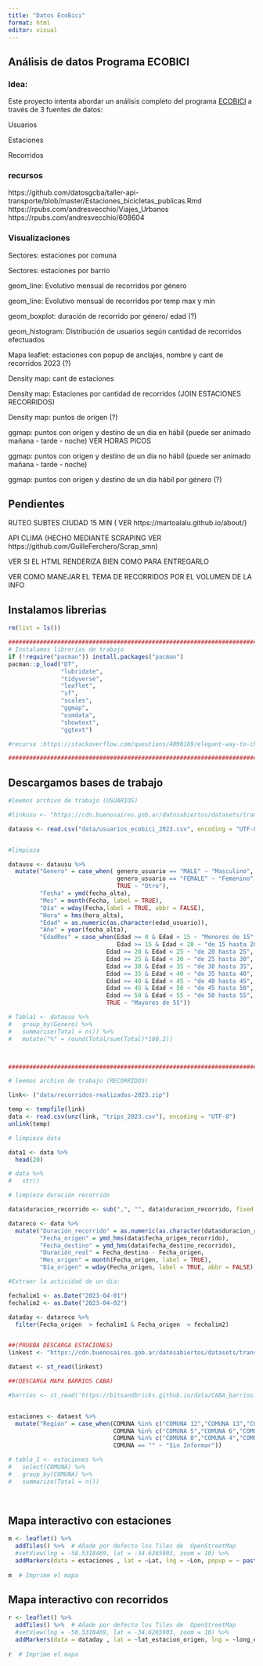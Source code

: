 ```yaml
---
title: "Datos EcoBici"
format: html
editor: visual
---
```


## Análisis de datos Programa ECOBICI

### Idea:

Este proyecto intenta abordar un análisis completo del programa [ECOBICI](https://data.buenosaires.gob.ar/dataset/bicicletas-publicas) a través de 3 fuentes de datos:

Usuarios

Estaciones

Recorridos


### recursos

https://github.com/datosgcba/taller-api-transporte/blob/master/Estaciones_bicicletas_publicas.Rmd
https://rpubs.com/andresvecchio/Viajes_Urbanos
https://rpubs.com/andresvecchio/608604

### Visualizaciones ###########################

Sectores: estaciones por comuna 

Sectores: estaciones por barrio

geom_line: Evolutivo mensual de recorridos por género

geom_line: Evolutivo mensual de recorridos por temp max y min

geom_boxplot: duración de recorrido por género/ edad (?)

geom_histogram: Distribución de usuarios según cantidad de recorridos efectuados

Mapa leaflet: estaciones con popup de anclajes, nombre y cant de recorridos 2023 (?)

Density map: cant de estaciones

Density map: Estaciones por cantidad de recorridos (JOIN ESTACIONES RECORRIDOS)

Density map: puntos de orígen (?)

ggmap: puntos con origen y destino de un dia en hábil (puede ser animado mañana - tarde - noche) VER HORAS PICOS

ggmap: puntos con origen y destino de un dia no hábil (puede ser animado mañana - tarde - noche)

ggmap: puntos con origen y destino de un dia hábil por género (?)


## Pendientes

RUTEO SUBTES CIUDAD 15 MIN ( VER https://martoalalu.github.io/about/)

API CLIMA (HECHO MEDIANTE SCRAPING VER https://github.com/GuilleFerchero/Scrap_smn)

VER SI EL HTML RENDERIZA BIEN COMO PARA ENTREGARLO

VER COMO MANEJAR EL TEMA DE RECORRIDOS POR EL VOLUMEN DE LA INFO






## Instalamos librerias

```r

rm(list = ls()) 

###################################################################################
# Instalamos librerías de trabajo
if (!require("pacman")) install.packages("pacman")
pacman::p_load("DT", 
               "lubridate",
               "tidyverse",
               "leaflet",
               "sf",
               "scales",
               "ggmap",
               "osmdata",
               "showtext",
               "ggtext")

#recurso :https://stackoverflow.com/questions/4090169/elegant-way-to-check-for-missing-packages-and-install-them

###################################################################################


```

## Descargamos bases de trabajo

```r

#leemos archivo de trabajo (USUARIOS)

#linkusu <- "https://cdn.buenosaires.gob.ar/datosabiertos/datasets/transporte-y-obras-publicas/bicicletas-publicas/usuarios_ecobici_2023.csv"

datausu <- read.csv("data/usuarios_ecobici_2023.csv", encoding = "UTF-8")


#limpieza

datausu <- datausu %>%
  mutate("Genero" = case_when( genero_usuario == "MALE" ~ "Masculino",
                               genero_usuario == "FEMALE" ~ "Femenino",
                               TRUE ~ "Otro"),
         "Fecha" = ymd(fecha_alta),
         "Mes" = month(Fecha, label = TRUE),
         "Día" = wday(Fecha,label = TRUE, abbr = FALSE),
         "Hora" = hms(hora_alta),
         "Edad" = as.numeric(as.character(edad_usuario)),
         "Año" = year(fecha_alta),
         "EdadRec" = case_when(Edad >= 0 & Edad < 15 ~ "Menores de 15",
                               Edad >= 15 & Edad < 20 ~ "de 15 hasta 20",
                            Edad >= 20 & Edad < 25 ~ "de 20 hasta 25",
                            Edad >= 25 & Edad < 30 ~ "de 25 hasta 30",
                            Edad >= 30 & Edad < 35 ~ "de 30 hasta 35",
                            Edad >= 35 & Edad < 40 ~ "de 35 hasta 40",
                            Edad >= 40 & Edad < 45 ~ "de 40 hasta 45",
                            Edad >= 45 & Edad < 50 ~ "de 45 hasta 50",
                            Edad >= 50 & Edad < 55 ~ "de 50 hasta 55",
                            TRUE ~ "Mayores de 55"))

# Tabla1 <- datausu %>%
#   group_by(Genero) %>%
#   summarise(Total = n()) %>%
#   mutate("%" = round(Total/sum(Total)*100,2))



###################################################################################


```

```r

# leemos archivo de trabajo (RECORRIDOS)

link<- ("data/recorridos-realizados-2023.zip")

temp <- tempfile(link)
data <- read.csv(unz(link, "trips_2023.csv"), encoding = "UTF-8")
unlink(temp)

# limpieza data

data1 <- data %>%
  head(20)

# data %>%
#   str()

# limpieza duración recorrido

data$duracion_recorrido <- sub(",", "", data$duracion_recorrido, fixed = TRUE)

datareco <- data %>%
  mutate("Duración_recorrido" = as.numeric(as.character(data$duracion_recorrido)),
         "Fecha_origen" = ymd_hms(data$fecha_origen_recorrido),
         "Fecha_destino" = ymd_hms(data$fecha_destino_recorrido),
         "Duración_real" = Fecha_destino - Fecha_origen,
         "Mes_origen" = month(Fecha_origen, label = TRUE),
         "Día_origen" = wday(Fecha_origen, label = TRUE, abbr = FALSE))

#Extraer la actividad de un dia:

fechalim1 <- as.Date("2023-04-01")
fechalim2 <- as.Date("2023-04-02")

dataday <- datareco %>% 
  filter(Fecha_origen  > fechalim1 & Fecha_origen  < fechalim2)



```

```r

##(PRUEBA DESCARGA ESTACIONES)
linkest <- "https://cdn.buenosaires.gob.ar/datosabiertos/datasets/transporte-y-obras-publicas/estaciones-bicicletas-publicas/nuevas-estaciones-bicicletas-publicas.geojson"

dataest <- st_read(linkest)

##(DESCARGA MAPA BARRIOS CABA)

#barrios <- st_read('https://bitsandbricks.github.io/data/CABA_barrios.geojson')


estaciones <- dataest %>% 
  mutate("Región" = case_when(COMUNA %in% c("COMUNA 12","COMUNA 13","COMUNA 14","COMUNA 2") ~ "Norte",
                              COMUNA %in% c("COMUNA 5","COMUNA 6","COMUNA 7","COMUNA 10","COMUNA 11","COMUNA 15","COMUNA 1","COMUNA 3") ~ "Centro",
                              COMUNA %in% c("COMUNA 8","COMUNA 4","COMUNA 9") ~ "Sur",
                              COMUNA == "" ~ "Sin Informar"))

# tabla_1 <- estaciones %>% 
#   select(COMUNA) %>% 
#   group_by(COMUNA) %>% 
#   summarize(Total = n())
  
  
```

## Mapa interactivo con estaciones

```r

m <- leaflet() %>%
  addTiles() %>%  # Añade por defecto los Tiles de  OpenStreetMap
  #setView(lng = -58.5318469, lat = -34.6265903, zoom = 10) %>% 
  addMarkers(data = estaciones , lat = ~Lat, lng = ~Lon, popup = ~ paste0("Estación: ", NOMBRE, " Anclajes: ", ANCLAJES),clusterOptions = markerClusterOptions())
  
m  # Imprime el mapa


```

## Mapa interactivo con recorridos

```r

r <- leaflet() %>%
  addTiles() %>%  # Añade por defecto los Tiles de  OpenStreetMap
  #setView(lng = -58.5318469, lat = -34.6265903, zoom = 10) %>% 
  addMarkers(data = dataday , lat = ~lat_estacion_origen, lng = ~long_estacion_origen, popup = ~ paste0("Fecha Origen: ", fecha_origen_recorrido, " Duración: ", duracion_recorrido),clusterOptions = markerClusterOptions())
  
r  # Imprime el mapa


```
